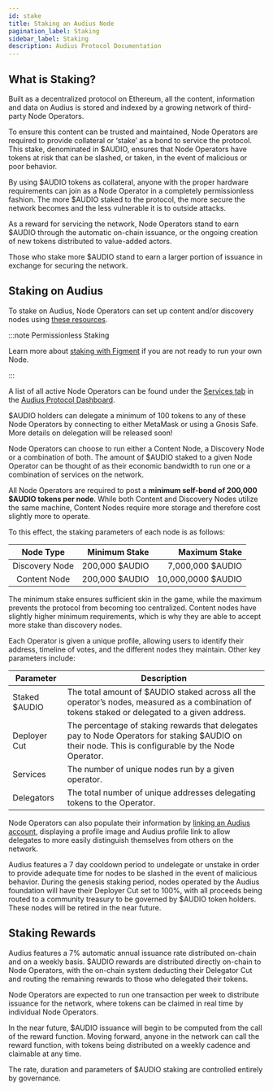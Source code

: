 ```yaml
---
id: stake
title: Staking an Audius Node
pagination_label: Staking
sidebar_label: Staking
description: Audius Protocol Documentation
---
```


## What is Staking?

Built as a decentralized protocol on Ethereum, all the content, information and data on Audius is
stored and indexed by a growing network of third-party Node Operators.

To ensure this content can be trusted and maintained, Node Operators are required to provide
collateral or ‘stake’ as a bond to service the protocol. This stake, denominated in $AUDIO, ensures
that Node Operators have tokens at risk that can be slashed, or taken, in the event of malicious or
poor behavior.

By using $AUDIO tokens as collateral, anyone with the proper hardware requirements can join as a
Node Operator in a completely permissionless fashion. The more $AUDIO staked to the protocol, the
more secure the network becomes and the less vulnerable it is to outside attacks.

As a reward for servicing the network, Node Operators stand to earn $AUDIO through the automatic
on-chain issuance, or the ongoing creation of new tokens distributed to value-added actors.

Those who stake more $AUDIO stand to earn a larger portion of issuance in exchange for securing the
network.

## Staking on Audius

<!-- TODO: pull content from this link into these docs, replace GitHub version with a link to this page -->

To stake on Audius, Node Operators can set up content and/or discovery nodes using
[these resources](https://github.com/AudiusProject/audius-protocol/wiki/Staking-Resources).

:::note Permissionless Staking

Learn more about
[staking with Figment](https://figment.io/insights/audius-guide-staking-delegating-audio-tokens/) if
you are not ready to run your own Node.

:::

<!-- TODO: add disclaimer that Figment is a 3rd party and not specifically endorsed by Audius/TikiLabs -->

A list of all active Node Operators can be found under the
[Services tab](https://dashboard.audius.org/services) in the
[Audius Protocol Dashboard](https://dashboard.audius.org/).

$AUDIO holders can delegate a minimum of 100 tokens to any of these Node Operators by connecting to
either MetaMask or using a Gnosis Safe. More details on delegation will be released soon!

Node Operators can choose to run either a Content Node, a Discovery Node or a combination of both.
The amount of $AUDIO staked to a given Node Operator can be thought of as their economic bandwidth
to run one or a combination of services on the network.

All Node Operators are required to post a **minimum self-bond of 200,000 $AUDIO tokens per node**.
While both Content and Discovery Nodes utilize the same machine, Content Nodes require more storage
and therefore cost slightly more to operate.

To this effect, the staking parameters of each node is as follows:

|   Node Type    |  Minimum Stake |      Maximum Stake |
| :------------: | -------------: | -----------------: |
| Discovery Node | 200,000 $AUDIO |   7,000,000 $AUDIO |
|  Content Node  | 200,000 $AUDIO | 10,000,0000 $AUDIO |

The minimum stake ensures sufficient skin in the game, while the maximum prevents the protocol from
becoming too centralized. Content nodes have slightly higher minimum requirements, which is why they
are able to accept more stake than discovery nodes.

Each Operator is given a unique profile, allowing users to identify their address, timeline of
votes, and the different nodes they maintain. Other key parameters include:

| Parameter     | Description                                                                                                                                         |
| ------------- | --------------------------------------------------------------------------------------------------------------------------------------------------- |
| Staked $AUDIO | The total amount of $AUDIO staked across all the operator’s nodes, measured as a combination of tokens staked or delegated to a given address.      |
| Deployer Cut  | The percentage of staking rewards that delegates pay to Node Operators for staking $AUDIO on their node. This is configurable by the Node Operator. |
| Services      | The number of unique nodes run by a given operator.                                                                                                 |
| Delegators    | The total number of unique addresses delegating tokens to the Operator.                                                                             |

Node Operators can also populate their information by
[linking an Audius account](/reference/protocol-dashboard/link-profile), displaying a profile image
and Audius profile link to allow delegates to more easily distinguish themselves from others on the
network.

Audius features a 7 day cooldown period to undelegate or unstake in order to provide adequate time
for nodes to be slashed in the event of malicious behavior. During the genesis staking period, nodes
operated by the Audius foundation will have their Deployer Cut set to 100%, with all proceeds being
routed to a community treasury to be governed by $AUDIO token holders. These nodes will be retired
in the near future.

## Staking Rewards

Audius features a 7% automatic annual issuance rate distributed on-chain and on a weekly basis.
$AUDIO rewards are distributed directly on-chain to Node Operators, with the on-chain system
deducting their Delegator Cut and routing the remaining rewards to those who delegated their tokens.

Node Operators are expected to run one transaction per week to distribute issuance for the network,
where tokens can be claimed in real time by individual Node Operators.

In the near future, $AUDIO issuance will begin to be computed from the call of the reward function.
Moving forward, anyone in the network can call the reward function, with tokens being distributed on
a weekly cadence and claimable at any time.

The rate, duration and parameters of $AUDIO staking are controlled entirely by governance.
